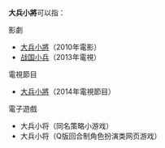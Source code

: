 '''大兵小將'''可以指：

;影劇
*[[大兵小將|大兵小將]]（2010年電影）
*[[战国小兵|战国小兵]]（2013年電視）

;電視節目
*[[大兵小將_(電視節目)|大兵小將]]（2014年電視節目）

;電子遊戲
*大兵小将（同名策略小游戏）
*大兵小将（Q版回合制角色扮演类网页游戏）

{{disambig|T|Cat=四字作品消歧义}}